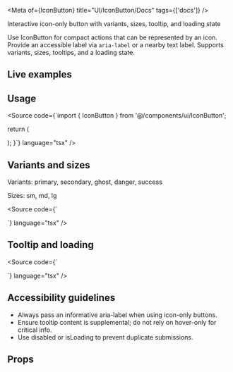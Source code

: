 
<Meta of={IconButton} title="UI/IconButton/Docs" tags={['docs']} />

<Title>IconButton</Title>

<Subtitle>Interactive icon-only button with variants, sizes, tooltip, and loading state</Subtitle>

<Description>
Use IconButton for compact actions that can be represented by an icon. Provide an accessible label via
<code>aria-label</code> or a nearby text label. Supports variants, sizes, tooltips, and a loading state.
</Description>

## Live examples

<Canvas of={IconButtonStories.Primary} />
<Controls of={IconButtonStories.Primary} />
<Source of={IconButtonStories.Primary} />
<Canvas of={IconButtonStories.Sizes} />
<Source of={IconButtonStories.Sizes} />
<Canvas of={IconButtonStories.WithTooltip} />
<Source of={IconButtonStories.WithTooltip} />
<Canvas of={IconButtonStories.Loading} />
<Source of={IconButtonStories.Loading} />

## Usage

<Source
  code={`import { IconButton } from '@/components/ui/IconButton';

  return (
    <div className="flex gap-2">
      <IconButton icon={Search} aria-label="Search" variant="ghost" />
      <IconButton icon={Settings} aria-label="Settings" variant="secondary" />
    </div>
  );
}`} language="tsx" />

## Variants and sizes

Variants: primary, secondary, ghost, danger, success

Sizes: sm, md, lg

<Source
  code={`<div className="flex flex-wrap gap-3">
  <IconButton icon={Check} aria-label="Confirm" variant="primary" />
  <IconButton icon={Info} aria-label="Info" variant="secondary" />
  <IconButton icon={AlertTriangle} aria-label="Warn" variant="danger" />
  <IconButton icon={Search} aria-label="Search" size="sm" />
  <IconButton icon={Search} aria-label="Search" size="md" />
  <IconButton icon={Search} aria-label="Search" size="lg" />
</div>`}
  language="tsx"
/>

## Tooltip and loading

<Source
  code={`<div className="flex items-center gap-3">
  <IconButton icon={Trash2} aria-label="Delete" variant="danger" tooltip="Delete item" />
  <IconButton icon={Settings} aria-label="Saving" isLoading tooltip="Saving..." />
</div>`}
  language="tsx"
/>

## Accessibility guidelines

- Always pass an informative aria-label when using icon-only buttons.
- Ensure tooltip content is supplemental; do not rely on hover-only for critical info.
- Use disabled or isLoading to prevent duplicate submissions.

## Props

<ArgsTable of={IconButton} />

